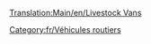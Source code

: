 [[Translation:Main/en/Livestock Vans]]
{{fr/Vehicule routier|nom      = Bétaillère Talbott
  |img      = Talbott_Livestock_Van.png
  |prix     = 4 305£ (8 610$)
  |vitesse  = 48 km/h (30 mph)
  |annualite= 421£ (842$)
  |design   = 1935
  |vie      = 15
  |capacite = 14 têtes de bétail
}}
{{fr/Vehicule routier|nom      = Bétaillère Uhl
  |img      = Uhl_Livestock_Van.png
  |prix     = 5 330£ (10 660$)
  |vitesse  = 88 km/h (55 mph)
  |annualite= 787£ (1 574$)
  |design   = 1980
  |vie      = 15
  |capacite = 16 têtes de bétail
}}
{{fr/Vehicule routier|nom      = Bétaillère Foster
  |img      = Foster_Livestock_Van.png
  |prix     = 5 740£ (11 480$)
  |vitesse  = 112 km/h (70 mph)
  |annualite= 1 125£ (2 250$)
  |design   = 2022
  |vie      = 15
  |capacite = 18 têtes de bétail
}}

[[Category:fr/Véhicules routiers]]